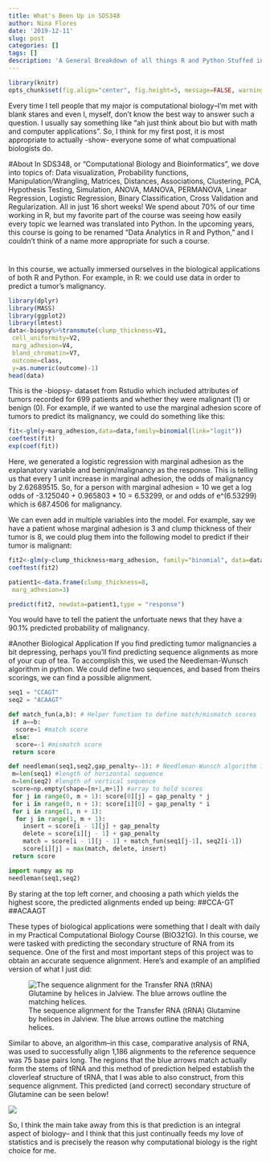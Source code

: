 ```yaml
---
title: What's Been Up in SDS348
author: Nina Flores
date: '2019-12-11'
slug: post
categories: []
tags: []
description: 'A General Breakdown of all things R and Python Stuffed into 16 Weeks'
---
```



```r
library(knitr)
opts_chunk$set(fig.align="center", fig.height=5, message=FALSE, warning=FALSE, fig.width=8, tidy.opts=list(width.cutoff=60),tidy=TRUE)
```


Every time I tell people that my major is computational biology--I'm met with blank stares and even I, myself, don't know the best way to answer such a question. I usually say something like "ah just think about bio but with math and computer applications". So, I think for my first post, it is most appropriate to actually -show- everyone some of what compuational biologists do. 

#About
In SDS348, or "Computational Biology and Bioinformatics", we dove into topics of: Data visualization, Probability functions, Manipulation/Wrangling, Matrices, Distances, Associations, Clustering, PCA, Hypothesis Testing, Simulation, ANOVA, MANOVA, PERMANOVA, Linear Regression, Logistic Regression, Binary Classification, Cross Validation and Regularization. All in just 16 short weeks! We spend about 70% of our time working in R, but my favorite part of the course was seeing how easily every topic we learned was translated into Python. In the upcoming years, this course is going to be renamed "Data Analytics in R and Python," and I couldn't think of a name more appropriate for such a course.  


#
In this course, we actually immersed ourselves in the biological applications of both R and Python. For example, in R: we could use data in order to predict a tumor's malignancy. 

```r

library(dplyr)
library(MASS)
library(ggplot2)
library(lmtest)
data<-biopsy%>%transmute(clump_thickness=V1,
 cell_uniformity=V2,
 marg_adhesion=V4,
 bland_chromatin=V7,
 outcome=class,
 y=as.numeric(outcome)-1)
head(data)

```

This is the -biopsy- dataset from Rstudio which included  attributes of tumors recorded for 699 patients and whether they were  malignant (1) or benign (0). For example, if we wanted to use the marginal adhesion score of tumors to predict its malignancy, we could do something like this:

```r
fit<-glm(y~marg_adhesion,data=data,family=binomial(link="logit"))
coeftest(fit)
exp(coef(fit))

```
  Here, we generated a logistic regression with marginal adhesion as the explanatory variable and benign/malignancy as the response. This is telling us that every 1 unit increase in marginal adhesion, the odds of malignancy by 2.62689515. 
  So, for a person with marginal adhesion = 10 we get a log odds of -3.125040 + 0.965803 * 10 = 6.53299, or and odds of e^(6.53299) which is 687.4506 for malignancy. 

  We can even add in multiple variables into the model. For example, say we have a patient whose marginal adhesion is 3 and clump thickness of their tumor is 8, we could plug them into the following model to predict if their tumor is malignant:
```r

fit2<-glm(y~clump_thickness+marg_adhesion, family="binomial", data=data)
coeftest(fit2)

patient1<-data.frame(clump_thickness=8,
 marg_adhesion=3)

predict(fit2, newdata=patient1,type = "response")

```
  You would have to tell the patient the unfortuate news that they have a 90.1% predicted probability of malignancy.

#Another Biological Application
  If you find predicting tumor malignancies a bit depressing, perhaps you'll find predicting sequence alignments as more of your cup of tea. To accomplish this, we used the Needleman-Wunsch algorithm in python. We could define two sequences, and based from theirs scorings, we can find a possible alignment. 
```python
seq1 = "CCAGT"
seq2 = "ACAAGT"

def match_fun(a,b): # Helper function to define match/mismatch scores
 if a==b:
  score=1 #match score
 else:
  score=-1 #mismatch score
 return score

def needleman(seq1,seq2,gap_penalty=-1): # Needleman-Wunsch algorithm in a funct
 m=len(seq1) #length of horizontal sequence
 n=len(seq2) #length of vertical sequence
 score=np.empty(shape=[n+1,m+1]) #array to hold scores
 for j in range(0, m + 1): score[0][j] = gap_penalty * j
 for i in range(0, n + 1): score[i][0] = gap_penalty * i
 for i in range(1, n + 1):
  for j in range(1, m + 1):
    insert = score[i - 1][j] + gap_penalty
    delete = score[i][j - 1] + gap_penalty
    match = score[i - 1][j - 1] + match_fun(seq1[j-1], seq2[i-1])
    score[i][j] = max(match, delete, insert)
 return score

import numpy as np
needleman(seq1,seq2)
```

By staring at the top left corner, and choosing a path which yields the highest score, the predicted alignments ended up being:
##CCA-GT
##ACAAGT

These types of biological applications were something that I dealt with daily in my Practical Computational Biology Course (BIO321G). In this course, we were tasked with predicting the secondary structure of RNA from its sequence. One of the first and most important steps of this project was to obtain an accurate sequence alignment. Here's and example of an amplified version of what I just did:

![The sequence alignment for the Transfer RNA (tRNA) Glutamine by helices in Jalview. The blue arrows outline the matching helices.](/blog/compbioexample.png)

Similar to above, an algorithm--in this case, comparative analysis of RNA, was used to successfully align 1,186 alignments to the reference sequence was 75 base pairs long. The regions that the blue arrows match actually form the stems of tRNA and this method of prediction helped establish the cloverleaf structure of tRNA, that I was able to also construct, from this sequence alignment. This predicted (and correct) secondary structure of Glutamine can be seen below!

![](/blog/Glutamineforcompbio.png)

So, I think the main take away from this is that prediction is an integral aspect of biology-- and I think that this just continually feeds my love of statistics and is precisely the reason why computational biology is the right choice for me.


